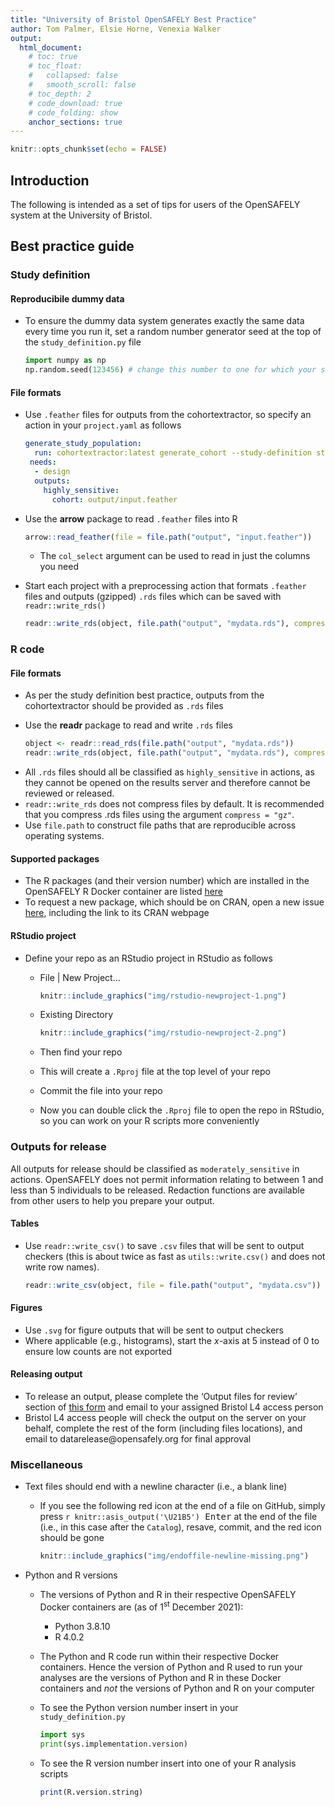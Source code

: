 ```yaml
---
title: "University of Bristol OpenSAFELY Best Practice"
author: Tom Palmer, Elsie Horne, Venexia Walker
output:
  html_document:
    # toc: true
    # toc_float:
    #   collapsed: false
    #   smooth_scroll: false
    # toc_depth: 2
    # code_download: true
    # code_folding: show
    anchor_sections: true
---
```


```r
knitr::opts_chunk$set(echo = FALSE)
```

## Introduction 

The following is intended as a set of tips for users of the OpenSAFELY system at the University of Bristol.

## Best practice guide{.tabset .tabset-pills .tabset-fade} 

### Study definition

#### Reproducibile dummy data

- To ensure the dummy data system generates exactly the same data every time you run it, set a random number generator seed at the top of the `study_definition.py` file

    ``` python
    import numpy as np
    np.random.seed(123456) # change this number to one for which your scripts successfully run on the dummy data
    ```

#### File formats

- Use `.feather` files for outputs from the cohortextractor, so specify an action in your `project.yaml` as follows

    ``` yaml
    generate_study_population:
      run: cohortextractor:latest generate_cohort --study-definition study_definition --output-format feather
     needs: 
      - design
      outputs:
        highly_sensitive:
          cohort: output/input.feather
    ```  
- Use the **arrow** package to read `.feather` files into R 
  
    ``` r
    arrow::read_feather(file = file.path("output", "input.feather"))
    ```  
  - The `col_select` argument can be used to read in just the columns you need   

- Start each project with a preprocessing action that formats `.feather` files and outputs (gzipped) `.rds` files which can be saved with `readr::write_rds()`
  
    ``` r
    readr::write_rds(object, file.path("output", "mydata.rds"), compress = "gz")
    ```  

### R code

#### File formats

- As per the study definition best practice, outputs from the cohortextractor should be provided as `.rds` files

- Use the **readr** package to read and write `.rds` files 

    ``` r
    object <- readr::read_rds(file.path("output", "mydata.rds"))
    readr::write_rds(object, file.path("output", "mydata.rds"), compress = "gz")
    ```  
    
<!--
  - Alternatively, use the **vroom** package, the `vroom::vroom()` function has the `col_sel` argument
-->
    
- All `.rds` files should all be classified as `highly_sensitive` in actions, as they cannot be opened on the results server and therefore cannot be reviewed or released.
- `readr::write_rds` does not compress files by default. It is recommended that you compress .rds files using the argument `compress = "gz"`.
- Use `file.path` to construct file paths that are reproducible across operating systems.

#### Supported packages

- The R packages (and their version number) which are installed in the OpenSAFELY R Docker container are listed [here](https://github.com/opensafely-core/r-docker/blob/master/packages.csv)
- To request a new package, which should be on CRAN, open a new issue [here](https://github.com/opensafely-core/r-docker/issues), including the link to its CRAN webpage

#### RStudio project

- Define your repo as an RStudio project in RStudio as follows
  - File | New Project...  
    ```r
    knitr::include_graphics("img/rstudio-newproject-1.png")
    ```  
  - Existing Directory  
    ```r
    knitr::include_graphics("img/rstudio-newproject-2.png")
    ```  
  - Then find your repo
  - This will create a `.Rproj` file at the top level of your repo
  - Commit the file into your repo
  - Now you can double click the `.Rproj` file to open the repo in RStudio, so you can work on your R scripts more conveniently

### Outputs for release

All outputs for release should be classified as `moderately_sensitive` in actions. OpenSAFELY does not permit information relating to between 1 and less than 5 individuals to be released. Redaction functions are available from other users to help you prepare your output.

#### Tables

  - Use `readr::write_csv()` to save `.csv` files that will be sent to output checkers (this is about twice as fast as `utils::write.csv()` and does not write row names).

    ``` r
    readr::write_csv(object, file = file.path("output", "mydata.csv"))
    ```  
    
#### Figures

- Use `.svg` for figure outputs that will be sent to output checkers
- Where applicable (e.g., histograms), start the *x*-axis at 5 instead of 0 to ensure low counts are not exported

#### Releasing output

- To release an output, please complete the 'Output files for review' section of [this form](https://docs.opensafely.org/documents/OpenSAFELY_Output_Review_Form_15_11_21.docx) and email to your assigned Bristol L4 access person
- Bristol L4 access people will check the output on the server on your behalf, complete the rest of the form (including files locations), and email to datarelease@opensafely.org for final approval

<!--
### Jupyter and Rmd notebooks

- If you use a Jupyter notebook create a folder called `notebooks` at the top level of your repo
  - Only use Python code chunks within the notebook
  - The action to compile the notebook will be of the form

    ``` yaml
      generate_notebook:
        run: jupyter:latest jupyter nbconvert /workspace/analysis/report.ipynb --execute --to html --template basic --output-dir=/workspace/output --ExecutePreprocessor.timeout=86400 --no-input
        needs:
        outputs:
          moderately_sensitive:
            notebook: output/report.html
    ```

- If you use an R Markdown notebook within your repo create a folder called `rmarkdown` at the top level of the repo
  - In the YAML header of the .Rmd file define the output type as `output: html_document`
  - Write a separate .R script that runs a single command 
  
    ``` r
    rmarkdown::render('myrmdfile.Rmd', encoding = 'UTF-8') 
    ```  
  - And write an `r` action to run the script which will produce the .html output file
-->

### Miscellaneous

- Text files should end with a newline character (i.e., a blank line)
  - If you see the following red icon at the end of a file on GitHub, simply press <kbd>`r knitr::asis_output('\U21B5')` Enter</kbd> at the end of the file (i.e., in this case after the `Catalog`), resave, commit, and the red icon should be gone  
    ```r
    knitr::include_graphics("img/endoffile-newline-missing.png")
    ```  
- Python and R versions
  - The versions of Python and R in their respective OpenSAFELY Docker containers are (as of 1<sup>st</sup> December 2021):
    - Python 3.8.10
    - R 4.0.2
  - The Python and R code run within their respective Docker containers. Hence the version of Python and R used to run your analyses are the versions of Python and R in these Docker containers and *not* the versions of Python and R on your computer
  - To see the Python version number insert in your `study_definition.py`
  
    ``` python
    import sys
    print(sys.implementation.version)
    ```  
  - To see the R version number insert into one of your R analysis scripts  
  
    ``` r
    print(R.version.string)
    ```  
